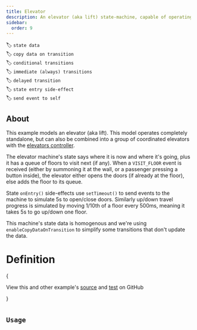```yaml
---
title: Elevator
description: An elevator (aka lift) state-machine, capable of operating standalone or as part of a coordinated group
sidebar:
  order: 9
---
```


🏷️ `state data`\
🏷️ `copy data on transition`\
🏷️ `conditional transitions`\
🏷️ `immediate (always) transitions`\
🏷️ `delayed transition`\
🏷️ `state entry side-effect`\
🏷️ `send event to self`

## About

This example models an elevator (aka lift). This model operates completely standalone, but can also be combined into a group of coordinated elevators with the [elevators controller](/examples/elevators-controller/).

The elevator machine's state says where it is now and where it's going, plus it has a queue of floors to visit next (if any). When a `VISIT_FLOOR` event is received (either by summoning it at the wall, or a passenger pressing a button inside), the elevator either opens the doors (if already at the floor), else adds the floor to its queue.

State `onEntry()` side-effects use `setTimeout()` to send events to the machine to simulate 5s to open/close doors. Similarly up/down travel progress is simulated by moving 1/10th of a floor every 500ms, meaning it takes 5s to go up/down one floor.

This machine's state data is homogenous and we're using `enableCopyDataOnTransition` to simplify some transitions that don't update the data.

# Definition


{<Aside type="tip">
View this and other example's <a href="https://github.com/maurice/yay-machine/blob/main/packages/example-machines/src/elevator/elevatorMachine.ts" target="_blank">source</a> and <a href="https://github.com/maurice/yay-machine/blob/main/packages/example-machines/src/elevator/__tests__/elevatorMachine.test.ts" target="_blank">test</a> on GitHub

</Aside>}


<Code code={elevatorMachine} lang="typescript" title="elevatorMachine.ts" />

## Usage

<Code code={elevatorMachineUsage} lang="typescript" />
